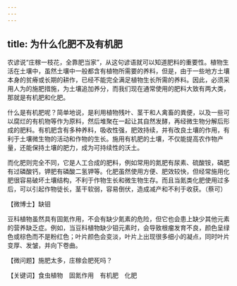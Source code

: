 ```yaml
---
---
---
```

title: 为什么化肥不及有机肥
---




农谚说“庄稼一枝花，全靠肥当家”，从这句谚语就可以知道肥料的重要性。植物生活在土壤中，虽然土壤中一般都含有植物所需要的养料，但是，由于一些地方土壤本身的贫瘠或长期的耕作，已经不能完全满足植物生长所需的养料。因此，必须采用人为的施肥措施，为土壤追加养分，而我们现在通常使用的肥料大致有两大类，那就是有机肥和化肥。

什么是有机肥呢？简单地说，是利用植物残叶、茎干和人禽畜的粪便，以及一些可以腐烂的有机物等作为原料，然后堆聚在一起让其自然发酵，再经微生物分解后形成的肥料。有机肥含有多种养料，吸收性强，肥效持续，并有改良土壤的作用，有利于土壤微生物的活动和作物的生长。施用有机肥的土壤，不仅能提高农作物产量，还能保持土壤的肥力，成为可持续性的沃土。

而化肥则完全不同，它是人工合成的肥料，例如常用的氮肥有尿素、硫酸铵，磷肥有过磷酸钙，钾肥有磷酸二氢钾等。化肥虽然使用方便、肥效较快，但经常施用化肥很容易破坏土壤结构，不利于作物生长和微生物生存。而且当氮类化肥使用过多后，可以引起作物徒长，茎干软弱，容易倒伏，造成减产和不利于收获。（蔡可）





【微博士】缺钼

豆科植物虽然具有固氮作用，不会有缺少氮素的危险，但它也会患上缺少其他元素的营养缺乏症。例如，当豆科植物缺少钼元素时，会导致根瘤发育不良，颜色呈绿色或棕色而不是粉红色；叶片颜色会变淡，叶片上出现很多细小的凝点，同时叶片变厚、发皱，并向下卷曲。

【微问题】施肥太多，庄稼会肥死吗？

【关键词】食虫植物　固氮作用　有机肥　化肥